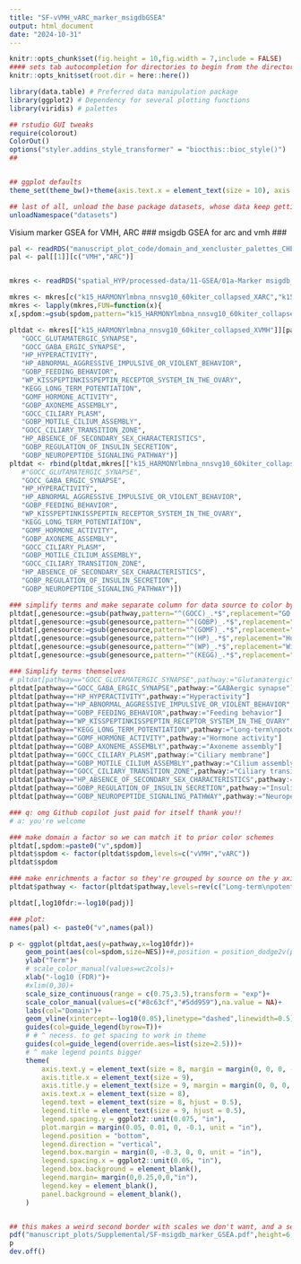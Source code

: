 ```yaml
---
title: "SF-vVMH_vARC_marker_msigdbGSEA"
output: html_document
date: "2024-10-31"
---
```


```r
knitr::opts_chunk$set(fig.height = 10,fig.width = 7,include = FALSE)
#### sets tab autocompletion for directories to begin from the directory containing the .Rproj session, instead of the script's directory if different
knitr::opts_knit$set(root.dir = here::here())

library(data.table) # Preferred data manipulation package
library(ggplot2) # Dependency for several plotting functions
library(viridis) # palettes

## rstudio GUI tweaks
require(colorout)
ColorOut()
options("styler.addins_style_transformer" = "biocthis::bioc_style()")
##


## ggplot defaults
theme_set(theme_bw()+theme(axis.text.x = element_text(size = 10), axis.title.x = element_text(size = 11), axis.text.y = element_text(size = 10), axis.title.y = element_text(size =11), plot.title = element_text(size = 20,hjust=0.5), strip.text = element_text(size=10), legend.text = element_text(size=9), legend.title = element_text(size=10,hjust=0.5)))

## last of all, unload the base package datasets, whose data keep getting in the way of autocompletions (e.g., Theoph is priortized over TRUE)
unloadNamespace("datasets")
```

Visium marker GSEA for VMH, ARC
### msigdb GSEA for arc and vmh ###
```r
pal <- readRDS("manuscript_plot_code/domain_and_xencluster_palettes_CHECKPALNAMESBEFOREUS.RDS")
pal <- pal[[1]][c("VMH","ARC")]


mkres <- readRDS("spatial_HYP/processed-data/11-GSEA/01a-Marker msigdb_1,2,3,5,6,8 GSEA svg10-hmnyLmdaNA_BS60k-k15-k20-k31-k15clpsd.RDS")

mkres <- mkres[c("k15_HARMONYlmbna_nnsvg10_60kiter_collapsed_XARC","k15_HARMONYlmbna_nnsvg10_60kiter_collapsed_XVMH")]
mkres <- lapply(mkres,FUN=function(x){
x[,spdom:=gsub(spdom,pattern="k15_HARMONYlmbna_nnsvg10_60kiter_collapsed_X(.*)",replacement="\\1")]})

pltdat <- mkres[["k15_HARMONYlmbna_nnsvg10_60kiter_collapsed_XVMH"]][pathway %in% c(
   "GOCC_GLUTAMATERGIC_SYNAPSE",
   "GOCC_GABA_ERGIC_SYNAPSE",
   "HP_HYPERACTIVITY",
   "HP_ABNORMAL_AGGRESSIVE_IMPULSIVE_OR_VIOLENT_BEHAVIOR",
   "GOBP_FEEDING_BEHAVIOR",
   "WP_KISSPEPTINKISSPEPTIN_RECEPTOR_SYSTEM_IN_THE_OVARY",
   "KEGG_LONG_TERM_POTENTIATION",
   "GOMF_HORMONE_ACTIVITY",
   "GOBP_AXONEME_ASSEMBLY",
   "GOCC_CILIARY_PLASM",
   "GOBP_MOTILE_CILIUM_ASSEMBLY",
   "GOCC_CILIARY_TRANSITION_ZONE",
   "HP_ABSENCE_OF_SECONDARY_SEX_CHARACTERISTICS",
   "GOBP_REGULATION_OF_INSULIN_SECRETION",
   "GOBP_NEUROPEPTIDE_SIGNALING_PATHWAY")]
pltdat <- rbind(pltdat,mkres[["k15_HARMONYlmbna_nnsvg10_60kiter_collapsed_XARC"]][pathway %in% c(
   #"GOCC_GLUTAMATERGIC_SYNAPSE",
   "GOCC_GABA_ERGIC_SYNAPSE",
   "HP_HYPERACTIVITY",
   "HP_ABNORMAL_AGGRESSIVE_IMPULSIVE_OR_VIOLENT_BEHAVIOR",
   "GOBP_FEEDING_BEHAVIOR",
   "WP_KISSPEPTINKISSPEPTIN_RECEPTOR_SYSTEM_IN_THE_OVARY",
   "KEGG_LONG_TERM_POTENTIATION",
   "GOMF_HORMONE_ACTIVITY",
   "GOBP_AXONEME_ASSEMBLY",
   "GOCC_CILIARY_PLASM",
   "GOBP_MOTILE_CILIUM_ASSEMBLY",
   "GOCC_CILIARY_TRANSITION_ZONE",
   "HP_ABSENCE_OF_SECONDARY_SEX_CHARACTERISTICS",
   "GOBP_REGULATION_OF_INSULIN_SECRETION",
   "GOBP_NEUROPEPTIDE_SIGNALING_PATHWAY")])

### simplify terms and make separate column for data source to color by
pltdat[,genesource:=gsub(pathway,pattern="^(GOCC)_.*$",replacement="GO CC")]
pltdat[,genesource:=gsub(genesource,pattern="^(GOBP)_.*$",replacement="GO BP")]
pltdat[,genesource:=gsub(genesource,pattern="^(GOMF)_.*$",replacement="GO MF")]
pltdat[,genesource:=gsub(genesource,pattern="^(HP)_.*$",replacement="Human Phenotypes")]
pltdat[,genesource:=gsub(genesource,pattern="^(WP)_.*$",replacement="Wikipathways")]
pltdat[,genesource:=gsub(genesource,pattern="^(KEGG)_.*$",replacement="KEGG Pathways")]

### Simplify terms themselves
# pltdat[pathway=="GOCC_GLUTAMATERGIC_SYNAPSE",pathway:="Glutamatergic\nsynapse"]
pltdat[pathway=="GOCC_GABA_ERGIC_SYNAPSE",pathway:="GABAergic synapse"]
pltdat[pathway=="HP_HYPERACTIVITY",pathway:="Hyperactivity"]
pltdat[pathway=="HP_ABNORMAL_AGGRESSIVE_IMPULSIVE_OR_VIOLENT_BEHAVIOR",pathway:="Aggressive/impulsive\nbehavior"]
pltdat[pathway=="GOBP_FEEDING_BEHAVIOR",pathway:="Feeding behavior"]
pltdat[pathway=="WP_KISSPEPTINKISSPEPTIN_RECEPTOR_SYSTEM_IN_THE_OVARY",pathway:="Kisspeptin receptor\nsystem (ovarian)"]
pltdat[pathway=="KEGG_LONG_TERM_POTENTIATION",pathway:="Long-term\npotentiation"]
pltdat[pathway=="GOMF_HORMONE_ACTIVITY",pathway:="Hormone activity"]
pltdat[pathway=="GOBP_AXONEME_ASSEMBLY",pathway:="Axoneme assembly"]
pltdat[pathway=="GOCC_CILIARY_PLASM",pathway:="Ciliary membrane"]
pltdat[pathway=="GOBP_MOTILE_CILIUM_ASSEMBLY",pathway:="Cilium assembly"]
pltdat[pathway=="GOCC_CILIARY_TRANSITION_ZONE",pathway:="Ciliary transition zone"]
pltdat[pathway=="HP_ABSENCE_OF_SECONDARY_SEX_CHARACTERISTICS",pathway:="Secondary sex\ncharacteristics"]
pltdat[pathway=="GOBP_REGULATION_OF_INSULIN_SECRETION",pathway:="Insulin secretion\nregulation"]
pltdat[pathway=="GOBP_NEUROPEPTIDE_SIGNALING_PATHWAY",pathway:="Neuropeptide signaling"]

### q: omg Github copilot just paid for itself thank you!!
# a: you're welcome

### make domain a factor so we can match it to prior color schemes
pltdat[,spdom:=paste0("v",spdom)]
pltdat$spdom <- factor(pltdat$spdom,levels=c("vVMH","vARC"))
pltdat$spdom

### make enrichments a factor so they're grouped by source on the y axis
pltdat$pathway <- factor(pltdat$pathway,levels=rev(c("Long-term\npotentiation","Neuropeptide signaling","GABAergic synapse","Insulin secretion\nregulation","Hormone activity","Kisspeptin receptor\nsystem (ovarian)","Axoneme assembly","Ciliary membrane","Cilium assembly","Ciliary transition zone","Hyperactivity","Aggressive/impulsive\nbehavior","Feeding behavior","Secondary sex\ncharacteristics")))

pltdat[,log10fdr:=-log10(padj)]

### plot:
names(pal) <- paste0("v",names(pal))

p <- ggplot(pltdat,aes(y=pathway,x=log10fdr))+
    geom_point(aes(col=spdom,size=NES))+#,position = position_dodge2v(preserve = "single",height=0.75))+
    ylab("Term")+
    # scale_color_manual(values=wc2cols)+
    xlab("-log10 (FDR)")+
    #xlim(0,30)+
    scale_size_continuous(range = c(0.75,3.5),transform = "exp")+
    scale_color_manual(values=c("#8c63cf","#5dd959"),na.value = NA)+
    labs(col="Domain")+
    geom_vline(xintercept=-log10(0.05),linetype="dashed",linewidth=0.5)+
    guides(col=guide_legend(byrow=T))+
    # # ^ necess. to get spacing to work in theme
    guides(col=guide_legend(override.aes=list(size=2.5)))+
    # ^ make legend points bigger
    theme(
        axis.text.y = element_text(size = 8, margin = margin(0, 0, 0, -0.15, "in")),
        axis.title.x = element_text(size = 9),
        axis.title.y = element_text(size = 9, margin = margin(0, 0, 0, 0.2, unit = "in")),
        axis.text.x = element_text(size = 8),
        legend.text = element_text(size = 8, hjust = 0.5),
        legend.title = element_text(size = 9, hjust = 0.5),
        legend.spacing.y = ggplot2::unit(0.075, "in"),
        plot.margin = margin(0.05, 0.01, 0, -0.1, unit = "in"),
        legend.position = "bottom",
        legend.direction = "vertical",
        legend.box.margin = margin(0, -0.3, 0, 0, unit = "in"),
        legend.spacing.x = ggplot2::unit(0.05, "in"),
        legend.box.background = element_blank(),
        legend.margin= margin(0,0.25,0,0,"in"),
        legend.key = element_blank(),
        panel.background = element_blank(),
    )


## this makes a weird second border with scales we don't want, and a second set of x axis tick labels along the top of the plot, so requires a little fixing in illustrator after the fact. but it'll do.
pdf("manuscript_plots/Supplemental/SF-msigdb_marker_GSEA.pdf",height=6,width=7)
p
dev.off()
```